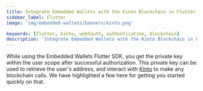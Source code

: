 ```yaml
---
title: Integrate Embedded Wallets with the Kinto Blockchain in Flutter
sidebar_label: Flutter
image: 'img/embedded-wallets/banners/kinto.png'

keywords: [flutter, kinto, web3auth, authentication, blockchain]
description: 'Integrate Embedded Wallets with the Kinto Blockchain in Flutter | Embedded Wallets'
---
```



While using the Embedded Wallets Flutter SDK, you get the private key within the user scope after successful authorization. This private key can be used to retrieve the user's address, and interact with [Kinto](https://kinto.xyz/) to make any blockchain calls. We have highlighted a few here for getting you started quickly on that.

<EVMInteraction />
